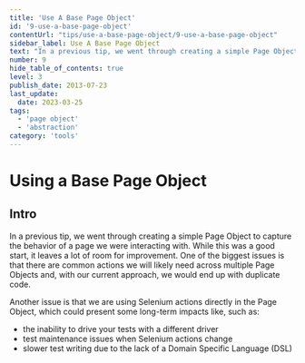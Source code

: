 ```yaml
---
title: 'Use A Base Page Object'
id: '9-use-a-base-page-object'
contentUrl: "tips/use-a-base-page-object/9-use-a-base-page-object"
sidebar_label: Use A Base Page Object
text: "In a previous tip, we went through creating a simple Page Object to capture the behavior of a page we were interacting with. While this was a good start, it leaves a lot of room for improvement. One of the biggest issues is that there are common actions we will likely need across multiple Page Objects and, with our current approach, we would end up with duplicate code."
number: 9
hide_table_of_contents: true
level: 3
publish_date: 2013-07-23
last_update:
  date: 2023-03-25
tags:
  - 'page object'
  - 'abstraction'
category: 'tools'
---
```


# Using a Base Page Object

## Intro

In a previous tip, we went through creating a simple Page Object to capture the behavior of a page we were interacting with. While this was a good start, it leaves a lot of room for improvement. One of the biggest issues is that there are common actions we will likely need across multiple Page Objects and, with our current approach, we would end up with duplicate code.

Another issue is that we are using Selenium actions directly in the Page Object, which could present some long-term impacts like, such as:
+ the inability to drive your tests with a different driver
+ test maintenance issues when Selenium actions change
+ slower test writing due to the lack of a Domain Specific Language (DSL)


<DropdownMarkdown folderName='9-use-a-base-page-object' />
